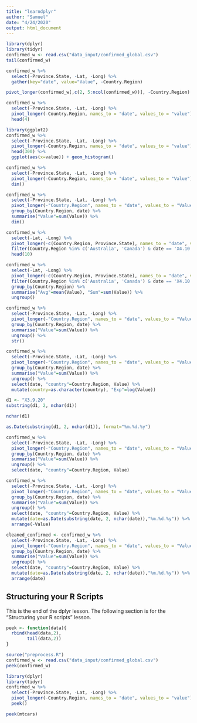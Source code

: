 ```yaml
---
title: "learndplyr"
author: "Samuel"
date: "4/24/2020"
output: html_document
---
```


```r
library(dplyr)
library(tidyr)
confirmed_w <- read.csv("data_input/confirmed_global.csv")
tail(confirmed_w)
```

```r
confirmed_w %>%
  select(-Province.State, -Lat, -Long) %>% 
  gather(key="date", value="Value", -Country.Region)
```


```r
pivot_longer(confirmed_w[,c(2, 5:ncol(confirmed_w))], -Country.Region)
```


```r
confirmed_w %>%
  select(-Province.State, -Lat, -Long) %>% 
  pivot_longer(-Country.Region, names_to = "date", values_to = "value") %>% 
  head(4)
```

```r
library(ggplot2)
confirmed_w %>%
  select(-Province.State, -Lat, -Long) %>% 
  pivot_longer(-Country.Region, names_to = "date", values_to = "value") %>% 
  head(300) %>% 
  ggplot(aes(x=value)) + geom_histogram()
```
```r
confirmed_w %>%
  select(-Province.State, -Lat, -Long) %>% 
  pivot_longer(-Country.Region, names_to = "date", values_to = "Value") %>% 
  dim()
```

```r
confirmed_w %>%
  select(-Province.State, -Lat, -Long) %>% 
  pivot_longer(-"Country.Region", names_to = "date", values_to = "Value") %>% 
  group_by(Country.Region, date) %>% 
  summarise("Value"=sum(Value)) %>% 
  dim()
```

```r
confirmed_w %>%
  select(-Lat, -Long) %>% 
  pivot_longer(-c(Country.Region, Province.State), names_to = "date", values_to = "Value") %>% 
  filter(Country.Region %in% c('Australia', 'Canada') & date == 'X4.10.20') %>% 
  head(10)
```

```r
confirmed_w %>%
  select(-Lat, -Long) %>% 
  pivot_longer(-c(Country.Region, Province.State), names_to = "date", values_to = "Value") %>% 
  filter(Country.Region %in% c('Australia', 'Canada') & date == 'X4.10.20') %>% 
  group_by(Country.Region) %>% 
  summarise("Avg"=mean(Value), "Sum"=sum(Value)) %>% 
  ungroup()
```

```r
confirmed_w %>%
  select(-Province.State, -Lat, -Long) %>% 
  pivot_longer(-"Country.Region", names_to = "date", values_to = "Value") %>% 
  group_by(Country.Region, date) %>% 
  summarise("Value"=sum(Value)) %>% 
  ungroup() %>% 
  str()
```

```r
confirmed_w %>%
  select(-Province.State, -Lat, -Long) %>% 
  pivot_longer(-"Country.Region", names_to = "date", values_to = "Value") %>% 
  group_by(Country.Region, date) %>% 
  summarise("Value"=sum(Value)) %>% 
  ungroup() %>% 
  select(date, "country"=Country.Region, Value) %>% 
  mutate(country=as.character(country), "Exp"=log(Value))
```

```r
d1 <- "X3.9.20"
substring(d1, 2, nchar(d1))
```

```r
nchar(d1)
```



```r
as.Date(substring(d1, 2, nchar(d1)), format="%m.%d.%y")
```


```r
confirmed_w %>%
  select(-Province.State, -Lat, -Long) %>% 
  pivot_longer(-"Country.Region", names_to = "date", values_to = "Value") %>% 
  group_by(Country.Region, date) %>% 
  summarise("Value"=sum(Value)) %>% 
  ungroup() %>% 
  select(date, "country"=Country.Region, Value)
```

```r
confirmed_w %>%
  select(-Province.State, -Lat, -Long) %>% 
  pivot_longer(-"Country.Region", names_to = "date", values_to = "Value") %>% 
  group_by(Country.Region, date) %>% 
  summarise("Value"=sum(Value)) %>% 
  ungroup() %>% 
  select(date, "country"=Country.Region, Value) %>% 
  mutate(date=as.Date(substring(date, 2, nchar(date)),"%m.%d.%y")) %>% 
  arrange(-Value)
```


```r
cleaned_confirmed <- confirmed_w %>%
  select(-Province.State, -Lat, -Long) %>% 
  pivot_longer(-"Country.Region", names_to = "date", values_to = "Value") %>% 
  group_by(Country.Region, date) %>% 
  summarise("Value"=sum(Value)) %>% 
  ungroup() %>% 
  select(date, "country"=Country.Region, Value) %>% 
  mutate(date=as.Date(substring(date, 2, nchar(date)),"%m.%d.%y")) %>% 
  arrange(date)
```

## Structuring your R Scripts
This is the end of the dplyr lesson.
The following section is for the "Structuring your R scripts" lesson. 

```r
peek <- function(data){
  rbind(head(data,2), 
        tail(data,2))
}
```

```r
source("preprocess.R")
confirmed_w <- read.csv("data_input/confirmed_global.csv")
peek(confirmed_w)
```

```r
library(dplyr)
library(tidyr)
confirmed_w %>%
  select(-Province.State, -Lat, -Long) %>% 
  pivot_longer(-Country.Region, names_to = "date", values_to = "value") %>% 
  peek()
```

```r
peek(mtcars)
```


